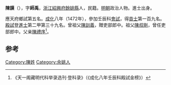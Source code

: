 '''陳謨'''（{{bd|1437年||？}}），字'''師禹'''，[[浙江|浙江]][[紹興府|紹興府]][[餘姚縣|餘姚縣]]人，民籍。[[明朝|明朝]]政治人物。進士出身。

應天府鄉試第五名。[[成化|成化]]八年（1472年），參加壬辰科[[會試|會試]]，得[[貢士|貢士]]第一百九名。[[殿試|殿試]]登[[進士|進士]]第二甲第三十九名。曾祖父[[陳訓義|陳訓義]]，贈吏部郎中。祖父[[陳叔剛|陳叔剛]]，曾任吏部郎中。父亲[[陳禮序|陳禮序]]<ref>《天一阁藏明代科举录选刊·登科录》（《成化八年壬辰科殿試金榜》）</ref>。

==参考==
{{reflist}}
{{明朝人物小作品}}
{{成化八年壬辰科殿試金榜}}

[[Category:陳姓|Category:陳姓]]
[[Category:余姚人|Category:余姚人]]